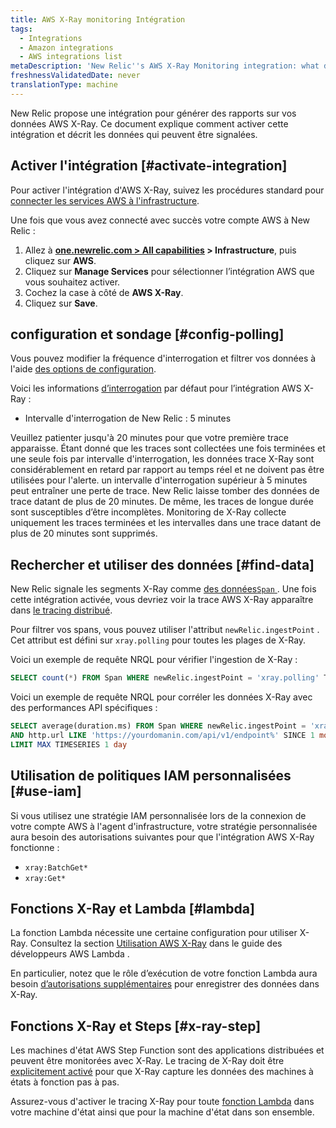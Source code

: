 ```yaml
---
title: AWS X-Ray monitoring Intégration
tags:
  - Integrations
  - Amazon integrations
  - AWS integrations list
metaDescription: 'New Relic''s AWS X-Ray Monitoring integration: what data it reports, and how to enable it.'
freshnessValidatedDate: never
translationType: machine
---
```


New Relic propose une intégration pour générer des rapports sur vos données AWS X-Ray. Ce document explique comment activer cette intégration et décrit les données qui peuvent être signalées.

## Activer l&apos;intégration [#activate-integration]

Pour activer l&apos;intégration d&apos;AWS X-Ray, suivez les procédures standard pour [connecter les services AWS à l&apos;infrastructure](/docs/integrations/amazon-integrations/get-started/connect-aws-infrastructure).

Une fois que vous avez connecté avec succès votre compte AWS à New Relic :

1. Allez à <DNT>**[one.newrelic.com &gt; All capabilities](https://one.newrelic.com/all-capabilities) &gt; Infrastructure**</DNT>, puis cliquez sur <DNT>**AWS**</DNT>.
2. Cliquez sur <DNT>**Manage Services**</DNT> pour sélectionner l’intégration AWS que vous souhaitez activer.
3. Cochez la case à côté de <DNT>**AWS X-Ray**</DNT>.
4. Cliquez sur <DNT>**Save**</DNT>.

## configuration et sondage [#config-polling]

Vous pouvez modifier la fréquence d&apos;interrogation et filtrer vos données à l&apos;aide [des options de configuration](/docs/integrations/new-relic-integrations/cloud-integrations/configure-polling-frequency-data-collection-cloud-integrations).

Voici les informations [d’interrogation](/docs/integrations/amazon-integrations/get-started/polling-intervals-aws-integrations) par défaut pour l’intégration AWS X-Ray :

* Intervalle d&apos;interrogation de New Relic : 5 minutes

<Callout variant="tip">
  Veuillez patienter jusqu&apos;à 20 minutes pour que votre première trace apparaisse. Étant donné que les traces sont collectées une fois terminées et une seule fois par intervalle d&apos;interrogation, les données trace X-Ray sont considérablement en retard par rapport au temps réel et ne doivent pas être utilisées pour l&apos;alerte.
</Callout>

<Callout variant="important">
  un intervalle d&apos;interrogation supérieur à 5 minutes peut entraîner une perte de trace. New Relic laisse tomber des données de trace datant de plus de 20 minutes. De même, les traces de longue durée sont susceptibles d’être incomplètes. Monitoring de X-Ray collecte uniquement les traces terminées et les intervalles dans une trace datant de plus de 20 minutes sont supprimés.
</Callout>

## Rechercher et utiliser des données [#find-data]

New Relic signale les segments X-Ray comme [des données`Span` ](/docs/data-apis/understand-data/new-relic-data-types/#new-relic-tracing). Une fois cette intégration activée, vous devriez voir la trace AWS X-Ray apparaître dans [le tracing distribué](/docs/apm/distributed-tracing/ui-data/understand-use-distributed-tracing-data).

Pour filtrer vos spans, vous pouvez utiliser l&apos;attribut `newRelic.ingestPoint` . Cet attribut est défini sur `xray.polling` pour toutes les plages de X-Ray.

Voici un exemple de requête NRQL pour vérifier l&apos;ingestion de X-Ray :

```sql
SELECT count(*) FROM Span WHERE newRelic.ingestPoint = 'xray.polling' TIMESERIES
```

Voici un exemple de requête NRQL pour corréler les données X-Ray avec des performances API spécifiques :

```sql
SELECT average(duration.ms) FROM Span WHERE newRelic.ingestPoint = 'xray.polling' 
AND http.url LIKE 'https://yourdomanin.com/api/v1/endpoint%' SINCE 1 month ago 
LIMIT MAX TIMESERIES 1 day
```

## Utilisation de politiques IAM personnalisées [#use-iam]

Si vous utilisez une stratégie IAM personnalisée lors de la connexion de votre compte AWS à l&apos;agent d&apos;infrastructure, votre stratégie personnalisée aura besoin des autorisations suivantes pour que l&apos;intégration AWS X-Ray fonctionne :

* `xray:BatchGet*`
* `xray:Get*`

## Fonctions X-Ray et Lambda [#lambda]

La fonction Lambda nécessite une certaine configuration pour utiliser X-Ray. Consultez la section [Utilisation AWS X-Ray](https://docs.aws.amazon.com/lambda/latest/dg/services-xray.html) dans le guide des développeurs AWS Lambda .

En particulier, notez que le rôle d’exécution de votre fonction Lambda aura besoin [d’autorisations supplémentaires](https://docs.aws.amazon.com/lambda/latest/dg/services-xray.html#services-xray-permissions) pour enregistrer des données dans X-Ray.

## Fonctions X-Ray et Steps [#x-ray-step]

Les machines d&apos;état AWS Step Function sont des applications distribuées et peuvent être monitorées avec X-Ray. Le tracing de X-Ray doit être [explicitement activé](https://docs.aws.amazon.com/step-functions/latest/dg/concepts-xray-tracing.html) pour que X-Ray capture les données des machines à états à fonction pas à pas.

Assurez-vous d&apos;activer le tracing X-Ray pour toute [fonction Lambda](#lambda) dans votre machine d&apos;état ainsi que pour la machine d&apos;état dans son ensemble.